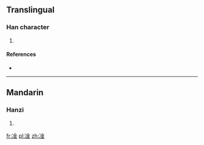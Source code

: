 ==Translingual==

===Han character===
{{Han char|rn=15|rad=冫|as=08|sn=10|four=3811<sub>9</sub>|canj=戈一金 (IMC)|ids=⿰[[冫]][[金]]}}

# {{defn|Han|sort=冫08}}

====References====
* {{Han ref|kx=0133.011|hdz=10299.050|uh=51CE|ud=20942|bh=D0E5|bd=53477}}

----

==Mandarin==

===Hanzi===
{{cmn-hanzi|pin=[[gàn]] ([[gan4]])|wg=kan<sup>4</sup>}}

# {{defn|lang=cmn|sort=冫08}}

[[fr:凎]]
[[pl:凎]]
[[zh:凎]]
